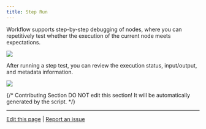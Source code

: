 ```yaml
---
title: Step Run
---
```



Workflow supports step-by-step debugging of nodes, where you can repetitively test whether the execution of the current node meets expectations.

![](https://assets-docs.dify.ai/dify-enterprise-mintlify/en/guides/workflow/debug-and-preview/36e547165a5088510c99baee4ce42bcd.png)

After running a step test, you can review the execution status, input/output, and metadata information.

![](https://assets-docs.dify.ai/dify-enterprise-mintlify/en/guides/workflow/debug-and-preview/040e1051d33b94d35e4683d3c89691a8.png)

{/*
Contributing Section
DO NOT edit this section!
It will be automatically generated by the script.
*/}

---

[Edit this page](https://github.com/langgenius/dify-docs/edit/main/en/guides/workflow/debug-and-preview/step-run.mdx) | [Report an issue](https://github.com/langgenius/dify-docs/issues/new?title=Documentation%20Issue%3A%20&body=%23%23%20Issue%20Description%0A%3C%21--%20Please%20briefly%20describe%20the%20issue%20you%20found%20--%3E%0A%0A%23%23%20Page%20Link%0Ahttps%3A%2F%2Fgithub.com%2Flanggenius%2Fdify-docs%2Fblob%2Fmain%2Fen/guides/workflow/debug-and-preview%2Fstep-run.mdx%0A%0A%23%23%20Suggested%20Changes%0A%3C%21--%20If%20you%20have%20specific%20suggestions%20for%20changes%2C%20please%20describe%20them%20here%20--%3E%0A%0A%3C%21--%20Thank%20you%20for%20helping%20improve%20our%20documentation%21%20--%3E)

